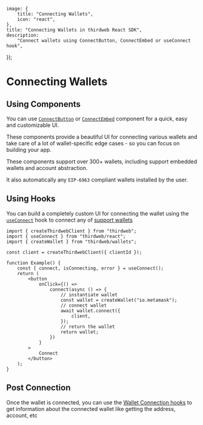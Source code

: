 
	image: {
		title: "Connecting Wallets",
		icon: "react",
	},
	title: "Connecting Wallets in thirdweb React SDK",
	description:
		"Connect wallets using ConnectButton, ConnectEmbed or useConnect hook",
});

# Connecting Wallets

## Using Components

You can use [`ConnectButton`](/typescript/v5/react/components/ConnectButton) or [`ConnectEmbed`](/typescript/v5/react/components/ConnectButton) component for a quick, easy and customizable UI.

These components provide a beautiful UI for connecting various wallets and take care of a lot of wallet-specific edge cases - so you can focus on building your app.

These components support over 300+ wallets, including support embedded wallets and account abstraction.

It also automatically any `EIP-6963` compliant wallets installed by the user.

<DocImage src={ConnectWalletHeroImage} />

## Using Hooks

You can build a completely custom UI for connecting the wallet using the [`useConnect`](/references/typescript/v5/useConnect) hook to connect any of [support wallets](/typescript/v5/wallets)

```tsx
import { createThirdwebClient } from "thirdweb";
import { useConnect } from "thirdweb/react";
import { createWallet } from "thirdweb/wallets";

const client = createThirdwebClient({ clientId });

function Example() {
	const { connect, isConnecting, error } = useConnect();
	return (
		<button
			onClick={() =>
				connect(async () => {
					// instantiate wallet
					const wallet = createWallet("io.metamask");
					// connect wallet
					await wallet.connect({
						client,
					});
					// return the wallet
					return wallet;
				})
			}
		>
			Connect
		</button>
	);
}
```

## Post Connection

Once the wallet is connected, you can use the [Wallet Connection hooks](/references/typescript/v5/hooks#wallet-connection) to get information about the connected wallet like getting the address, account, etc
